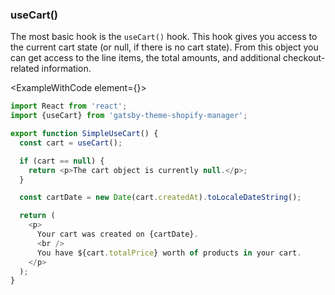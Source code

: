 
### useCart()

The most basic hook is the `useCart()` hook. This hook gives you access to the current cart state (or null, if there is no cart state). From this object you can get access to the line items, the total amounts, and additional checkout-related information.

<ExampleWithCode element={<SimpleUseCart />}>

```javascript
import React from 'react';
import {useCart} from 'gatsby-theme-shopify-manager';

export function SimpleUseCart() {
  const cart = useCart();

  if (cart == null) {
    return <p>The cart object is currently null.</p>;
  }

  const cartDate = new Date(cart.createdAt).toLocaleDateString();

  return (
    <p>
      Your cart was created on {cartDate}.
      <br />
      You have ${cart.totalPrice} worth of products in your cart.
    </p>
  );
}
```
</ExampleWithCode>
